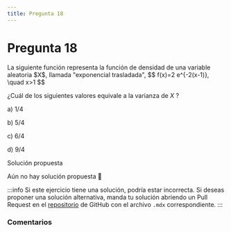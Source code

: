```yaml
---
title: Pregunta 18
---
```



# Pregunta 18

<div className="exercise">
La siguiente función representa la función de densidad de una variable aleatoria $X$, llamada "exponencial trasladada",
$$
f(x)=2 e^{-2(x-1)}, \quad x>1
$$

¿Cuál de los siguientes valores equivale a la varianza de $X$ ?

a) $1 / 4$

b) $5 / 4$

c) $6 / 4$

d) $9 / 4$
</div>

<MDXDetails>
<summary>Solución propuesta</summary>

Aún no hay solución propuesta 🥲

:::info 
Si este ejercicio tiene una solución, podría estar incorrecta. Si deseas proponer una solución alternativa, manda tu solución abriendo
un Pull Request en el [repositorio](https://github.com/crow-rojas/apuntes-fundamentals/pulls) de GitHub con el archivo
`.mdx` correspondiente. 
:::

</MDXDetails>

### Comentarios

<Disqus
  url="https://crow-rojas.github.io/apuntes-fundamentals/docs/mathematics/probability-and-statistics/exercises/2016-1/p18"
  identifier="docs/mathematics/probability-and-statistics/exercises/2016-1/p18"
  title="2016-1 Probabilidades y Estadística - Pregunta 18"
/>
